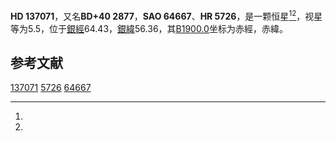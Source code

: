 {{Starbox begin
| name = HD 137071
}}
{{Starbox observe
| epoch = [[J2000.0|J2000.0]]
| constell = {{星座名待查}}<ref name=SIMBAD>{{cite web
 | url=http://simbad.u-strasbg.fr/simbad/sim-id?Ident=HR+5726
 | title =Pulsating variable Star
 | publisher=Centre de Données astronomiques de Strasbourg
 | work=SIMBAD
 | accessdate=2012-07-13}}</ref><ref name=DATA>{{cite web
 | url=http://vizier.u-strasbg.fr/viz-bin/VizieR-5?-out.add=.&-source=5050&-corr=PK=HR&-out.max=9999&HR=5726
 | title=VizieR Detailed Page
 | accessdate=2012-07-13
 | archive-date=2016-03-05
 | archive-url=https://web.archive.org/web/20160305042355/http://vizier.u-strasbg.fr/viz-bin/VizieR-5?-out.add=.&-source=5050&-corr=PK=HR&-out.max=9999&HR=5726
 | dead-url=no
 }}</ref>
| 星官 = 
| ra = {{RA|15|22|37.4}}<ref name=SIMBAD /><ref name=DATA />
| dec = {{DEC|+39|34|53}}<ref name=SIMBAD /><ref name=DATA />
| appmag_v = 5.5<ref name=SIMBAD /><ref name=DATA />
}}
{{Starbox character
| class = gK4<ref name=SIMBAD /><ref name=DATA />
| b-v = 1.59<ref name=SIMBAD /><ref name=DATA />
| u-b = <ref name=SIMBAD /><ref name=DATA />
| r-i = <ref name=SIMBAD /><ref name=DATA />
| variable = 
}}
{{Starbox astrometry
| radial_v = 
| prop_mo_ra = -12
| parallax = 
| p_error = 
}}
{{Starbox catalog
| names =BD+40 2877，[[SAO星表|SAO]] 64667，[[HD星表|HD]] 137071，[[HR星表|HR]] 5726}}
{{Starbox reference |Simbad=HR+5726}}
{{Starbox end}}

'''HD 137071'''，又名'''BD+40 2877'''，'''SAO 64667'''、'''HR 5726'''，是一颗恒星<ref name=SIMBAD /><ref name=DATA />，视星等为5.5，位于[[銀道座標系|銀經]]64.43，[[銀道座標系|銀緯]]56.36，其[[B1900.0|B1900.0]]坐标为赤經{{RA|15|18|55.4}}，赤緯{{DEC|+39|56.36|18}}。

== 参考文献 ==
{{reflist}}

{{star-stub}}

[[Category:HD和HDE天體|137071]]
[[Category:HR天體|5726]]
[[Category:SAO天體|64667]]